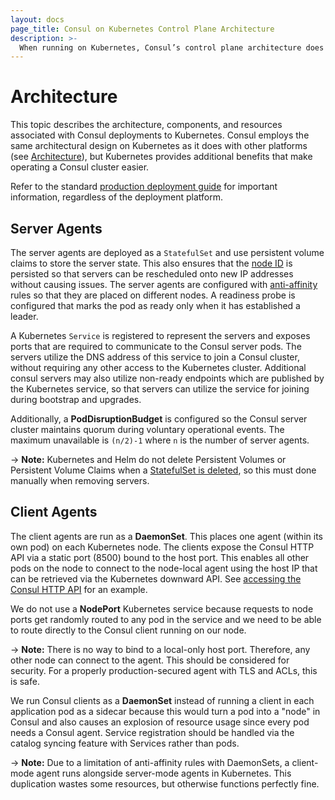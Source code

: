 ```yaml
---
layout: docs
page_title: Consul on Kubernetes Control Plane Architecture
description: >-
  When running on Kubernetes, Consul’s control plane architecture does not change significantly. Server agents are deployed as a StatefulSet with a persistent volume, while client agents run as a k8s DaemonSet with an exposed API port.
---
```



# Architecture

This topic describes the architecture, components, and resources associated with Consul deployments to Kubernetes. Consul employs the same architectural design on Kubernetes as it does with other platforms (see [Architecture](/docs/architecture)), but Kubernetes provides additional benefits that make operating a Consul cluster easier. 

Refer to the standard [production deployment guide](https://learn.hashicorp.com/consul/datacenter-deploy/deployment-guide) for important information, regardless of the deployment platform.

## Server Agents

The server agents are deployed as a `StatefulSet` and use persistent volume
claims to store the server state. This also ensures that the
[node ID](/docs/agent/options#_node_id) is persisted so that servers
can be rescheduled onto new IP addresses without causing issues. The server agents
are configured with
[anti-affinity](https://kubernetes.io/docs/concepts/configuration/assign-pod-node/#affinity-and-anti-affinity)
rules so that they are placed on different nodes. A readiness probe is
configured that marks the pod as ready only when it has established a leader.

A Kubernetes `Service` is registered to represent the servers and exposes ports that are required to communicate to the Consul server pods.
The servers utilize the DNS address of this service to join a Consul cluster, without requiring any other access to the Kubernetes cluster. Additional consul servers may also utilize non-ready endpoints which are published by the Kubernetes service, so that servers can utilize the service for joining during bootstrap and upgrades.

Additionally, a **PodDisruptionBudget** is configured so the Consul server
cluster maintains quorum during voluntary operational events. The maximum
unavailable is `(n/2)-1` where `n` is the number of server agents.

-> **Note:** Kubernetes and Helm do not delete Persistent Volumes or Persistent
Volume Claims when a
[StatefulSet is deleted](https://kubernetes.io/docs/concepts/workloads/controllers/statefulset/#stable-storage),
so this must done manually when removing servers.

## Client Agents

The client agents are run as a **DaemonSet**. This places one agent
(within its own pod) on each Kubernetes node.
The clients expose the Consul HTTP API via a static port (8500)
bound to the host port. This enables all other pods on the node to connect
to the node-local agent using the host IP that can be retrieved via the
Kubernetes downward API. See
[accessing the Consul HTTP API](/docs/k8s/installation/install#accessing-the-consul-http-api)
for an example.

We do not use a **NodePort** Kubernetes service because requests to node ports get randomly routed
to any pod in the service and we need to be able to route directly to the Consul
client running on our node.

-> **Note:** There is no way to bind to a local-only
host port. Therefore, any other node can connect to the agent. This should be
considered for security. For a properly production-secured agent with TLS
and ACLs, this is safe.

We run Consul clients as a **DaemonSet** instead of running a client in each
application pod as a sidecar because this would turn
a pod into a "node" in Consul and also causes an explosion of resource usage
since every pod needs a Consul agent. Service registration should be handled via the
catalog syncing feature with Services rather than pods.

-> **Note:** Due to a limitation of anti-affinity rules with DaemonSets,
a client-mode agent runs alongside server-mode agents in Kubernetes. This
duplication wastes some resources, but otherwise functions perfectly fine.
